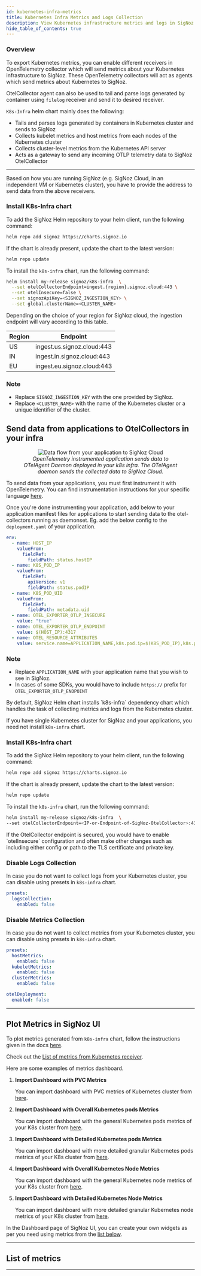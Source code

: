 ```yaml
---
id: kubernetes-infra-metrics
title: Kubernetes Infra Metrics and Logs Collection
description: View Kubernetes infrastructure metrics and logs in SigNoz
hide_table_of_contents: true
---
```




### Overview

To export Kubernetes metrics, you can enable different receivers in OpenTelemetry
collector which will send metrics about your Kubernetes infrastructure
to SigNoz. These OpenTelemetry collectors will act as agents which send
metrics about Kubernetes to SigNoz.

OtelCollector agent can also be used to tail and parse logs generated by
container using `filelog` receiver and send it to desired receiver.

`K8s-Infra` helm chart mainly does the following:
- Tails and parses logs generated by containers in Kubernetes cluster and sends to SigNoz
- Collects kubelet metrics and host metrics from each nodes of the Kubernetes cluster
- Collects cluster-level metrics from the Kubernetes API server
- Acts as a gateway to send any incoming OTLP telemetry data to SigNoz OtelCollector

---

Based on how you are running SigNoz (e.g. SigNoz Cloud, in an independent VM or Kubernetes cluster),
you have to provide the address to send data from the above receivers.

<Tabs>
  <TabItem value="cloud" label="SigNoz Cloud" default>

### Install K8s-Infra chart

To add the SigNoz Helm repository to your helm client, run the following command:

```bash
helm repo add signoz https://charts.signoz.io
```

If the chart is already present, update the chart to the latest version:

```bash
helm repo update
```

To install the `k8s-infra` chart, run the following command:

```bash
helm install my-release signoz/k8s-infra  \
  --set otelCollectorEndpoint=ingest.{region}.signoz.cloud:443 \
  --set otelInsecure=false \
  --set signozApiKey=<SIGNOZ_INGESTION_KEY> \
  --set global.clusterName=<CLUSTER_NAME>
```

Depending on the choice of your region for SigNoz cloud, the ingestion endpoint will vary according to this table.

| Region	| Endpoint |
| --- | --- |
| US | ingest.us.signoz.cloud:443 |
| IN | ingest.in.signoz.cloud:443 |
| EU | ingest.eu.signoz.cloud:443 |
  
### Note
- Replace `SIGNOZ_INGESTION_KEY` with the one provided by SigNoz.
- Replace `<CLUSTER_NAME>` with the name of the Kubernetes cluster or a unique identifier of the
  cluster.


## Send data from applications to OtelCollectors in your infra

<figure data-zoomable align='center'>
    <img src="/img/docs/data-flow-2x.webp" alt="Data flow from your application to SigNoz Cloud"/>
    <figcaption><i>OpenTelemetry instrumented application sends data to OTelAgent Daemon deployed in your k8s infra. The OTelAgent daemon sends the collected data to SigNoz Cloud.</i></figcaption>
</figure>


To send data from your applications, you must first instrument it with OpenTelemetry. You can find instrumentation instructions for your specific language [here](https://signoz.io/docs/instrumentation/). 


Once you're done instrumenting your application, add below to your application manifest files for applications to start sending data to the otel-collectors running as daemonset. Eg. add the below config to the `deployment.yaml` of your application.

```YAML
env:
  - name: HOST_IP
    valueFrom:
      fieldRef:
        fieldPath: status.hostIP
  - name: K8S_POD_IP
    valueFrom:
      fieldRef:
        apiVersion: v1
        fieldPath: status.podIP
  - name: K8S_POD_UID
    valueFrom:
      fieldRef:
        fieldPath: metadata.uid
  - name: OTEL_EXPORTER_OTLP_INSECURE
    value: "true"
  - name: OTEL_EXPORTER_OTLP_ENDPOINT
    value: $(HOST_IP):4317
  - name: OTEL_RESOURCE_ATTRIBUTES
    value: service.name=APPLICATION_NAME,k8s.pod.ip=$(K8S_POD_IP),k8s.pod.uid=$(K8S_POD_UID)
  ```
  
### Note
  - Replace `APPLICATION_NAME` with your application name that you wish to see in SigNoz.
  - In cases of some SDKs, you would have to include `https://` prefix for `OTEL_EXPORTER_OTLP_ENDPOINT`

</TabItem>

<TabItem value="self-host" label="Self-Host">

<Admonition type="info">
By default, SigNoz Helm chart installs `k8s-infra` dependency chart which
handles the task of collecting metrics and logs from the Kubernetes cluster.

If you have single Kubernetes cluster for SigNoz and your applications,
you need not install `k8s-infra` chart.
</Admonition>



### Install K8s-Infra chart

To add the SigNoz Helm repository to your helm client, run the following command:

```bash
helm repo add signoz https://charts.signoz.io
```

If the chart is already present, update the chart to the latest version:

```bash
helm repo update
```

To install the `k8s-infra` chart, run the following command:

```bash
helm install my-release signoz/k8s-infra  \
--set otelCollectorEndpoint=<IP-or-Endpoint-of-SigNoz-OtelCollector>:4317
```

<Admonition type="info">
If the OtelCollector endpoint is secured, you would have to enable `otelInsecure`
configuration and often make other changes such as including either config
or path to the TLS certificate and private key.
</Admonition>


</TabItem>
</Tabs>

### Disable Logs Collection

In case you do not want to collect logs from your Kubernetes cluster, you
can disable using presets in `k8s-infra` chart.

```yaml
presets:
  logsCollection:
    enabled: false
```

### Disable Metrics Collection

In case you do not want to collect metrics from your Kubernetes cluster, you
can disable using presets in `k8s-infra` chart.

```yaml
presets:
  hostMetrics:
    enabled: false
  kubeletMetrics:
    enabled: false
  clusterMetrics:
    enabled: false

otelDeployment:
  enabled: false
```

---

## Plot Metrics in SigNoz UI

To plot metrics generated from `k8s-infra` chart, follow the instructions given in the docs [here][4].

Check out the [List of metrics from Kubernetes receiver][3].

Here are some examples of metrics dashboard.

1. **Import Dashboard with PVC Metrics**

   You can import dashboard with PVC metrics of Kubernetes cluster
   from [here][5].

2. **Import Dashboard with Overall Kubernetes pods Metrics**

   You can import dashboard with the general Kubernetes pods metrics of your K8s cluster from [here][6].

3. **Import Dashboard with Detailed Kubernetes pods Metrics**

   You can import dashboard with more detailed granular Kubernetes pods metrics of your K8s cluster from [here][7].

4. **Import Dashboard with Overall Kubernetes Node Metrics**

   You can import dashboard with the general Kubernetes node metrics of your K8s cluster from [here][8].

5. **Import Dashboard with Detailed Kubernetes Node Metrics**

   You can import dashboard with more detailed granular Kubernetes node metrics of your K8s cluster from [here][9].

In the Dashboard page of SigNoz UI, you can create your own widgets as per you
need using metrics from the [list below][3].

---

## List of metrics

<K8sMetrics />

<HostMetrics name="Node Hostmetrics"/>

---

[1]: https://github.com/SigNoz/otel-collector-k8s/blob/main/agent/infra-metrics.yaml#L47
[2]: https://github.com/SigNoz/otel-collector-k8s/blob/main/deployment/all-in-one.yaml#L19
[3]: #list-of-metrics
[4]: https://signoz.io/docs/userguide/dashboards/
[5]: https://github.com/SigNoz/dashboards/blob/main/k8s-infra-metrics/kubernetes-pvc-metrics.json
[6]: https://github.com/SigNoz/dashboards/blob/main/k8s-infra-metrics/kubernetes-pod-metrics-overall.json
[7]: https://github.com/SigNoz/dashboards/blob/main/k8s-infra-metrics/kubernetes-pod-metrics-detailed.json
[8]: https://github.com/SigNoz/dashboards/blob/main/k8s-infra-metrics/kubernetes-node-metrics-overall.json
[9]: https://github.com/SigNoz/dashboards/blob/main/k8s-infra-metrics/kubernetes-node-metrics-detailed.json